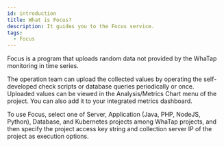 ```yaml
---
id: introduction
title: What is Focus?
description: It guides you to the Focus service.
tags:
  - Focus
---
```


<!--
displayed_sidebar: focusSidebar
hide_table_of_contents: false
-->

Focus is a program that uploads random data not provided by the WhaTap monitoring in time series. 

The operation team can upload the collected values by operating the self-developed check scripts or database queries periodically or once. Uploaded values can be viewed in the Analysis/Metrics Chart menu of the project. You can also add it to your integrated metrics dashboard.

To use Focus, select one of Server, Application (Java, PHP, NodeJS, Python), Database, and Kubernetes projects among WhaTap projects, and then specify the project access key string and collection server IP of the project as execution options.
